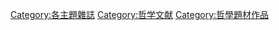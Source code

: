 [[Category:各主題雜誌|Category:各主題雜誌]]
[[Category:哲学文献|Category:哲学文献]]
[[Category:哲學題材作品|Category:哲學題材作品]]